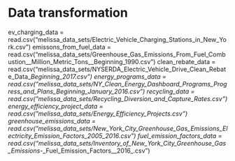 # Data transformation
ev_charging_data = read.csv("melissa_data_sets/Electric_Vehicle_Charging_Stations_in_New_York.csv")
emissons_from_fuel_data = read.csv("melissa_data_sets/Greenhouse_Gas_Emissions_From_Fuel_Combustion__Million_Metric_Tons__Beginning_1990.csv")
clean_rebate_data = read.csv("melissa_data_sets/NYSERDA_Electric_Vehicle_Drive_Clean_Rebate_Data__Beginning_2017.csv")
energy_programs_data = read.csv("melissa_data_sets/NY_Clean_Energy_Dashboard_Programs_Progress_and_Plans__Beginning_January_2016.csv")
recycling_data = read.csv("melissa_data_sets/Recycling_Diversion_and_Capture_Rates.csv")
energy_efficiency_project_data = read.csv("melissa_data_sets/Energy_Efficiency_Projects.csv")
greenhouse_emissions_data = read.csv("melissa_data_sets/New_York_City_Greenhouse_Gas_Emissions_Electricity_Emission_Factors_2005_2016_.csv")
fuel_emission_factors_data = read.csv("melissa_data_sets/Inventory_of_New_York_City_Greenhouse_Gas_Emissions_-_Fuel_Emission_Factors__2016_.csv")

